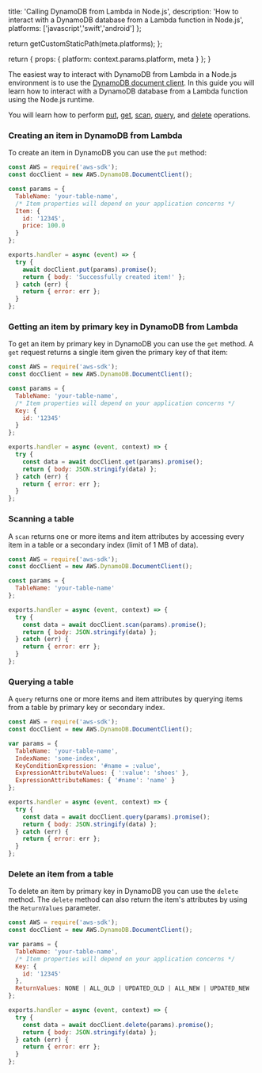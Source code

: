                   
  title: 'Calling DynamoDB from Lambda in Node.js',
  description: 'How to interact with a DynamoDB database from a Lambda function in Node.js',
  platforms: ['javascript','swift','android']
};

  return getCustomStaticPath(meta.platforms);
};

  return {
    props: {
      platform: context.params.platform,
      meta
    }
  };
}
          


The easiest way to interact with DynamoDB from Lambda in a Node.js environment is to use the [DynamoDB document client](https://docs.aws.amazon.com/AWSJavaScriptSDK/latest/AWS/DynamoDB/DocumentClient.html). In this guide you will learn how to interact with a DynamoDB database from a Lambda function using the Node.js runtime.

You will learn how to perform [put](https://docs.aws.amazon.com/AWSJavaScriptSDK/latest/AWS/DynamoDB/DocumentClient.html#put-property), [get](https://docs.aws.amazon.com/AWSJavaScriptSDK/latest/AWS/DynamoDB/DocumentClient.html#get-property), [scan](https://docs.aws.amazon.com/AWSJavaScriptSDK/latest/AWS/DynamoDB/DocumentClient.html#scan-property), [query](https://docs.aws.amazon.com/AWSJavaScriptSDK/latest/AWS/DynamoDB/DocumentClient.html#query-property), and [delete](https://docs.aws.amazon.com/AWSJavaScriptSDK/latest/AWS/DynamoDB/DocumentClient.html#delete-property) operations.

### Creating an item in DynamoDB from Lambda

To create an item in DynamoDB you can use the `put` method:

```js
const AWS = require('aws-sdk');
const docClient = new AWS.DynamoDB.DocumentClient();

const params = {
  TableName: 'your-table-name',
  /* Item properties will depend on your application concerns */
  Item: {
    id: '12345',
    price: 100.0
  }
};

exports.handler = async (event) => {
  try {
    await docClient.put(params).promise();
    return { body: 'Successfully created item!' };
  } catch (err) {
    return { error: err };
  }
};
```

### Getting an item by primary key in DynamoDB from Lambda

To get an item by primary key in DynamoDB you can use the `get` method. A `get` request returns a single item given the primary key of that item:

```js
const AWS = require('aws-sdk');
const docClient = new AWS.DynamoDB.DocumentClient();

const params = {
  TableName: 'your-table-name',
  /* Item properties will depend on your application concerns */
  Key: {
    id: '12345'
  }
};

exports.handler = async (event, context) => {
  try {
    const data = await docClient.get(params).promise();
    return { body: JSON.stringify(data) };
  } catch (err) {
    return { error: err };
  }
};
```

### Scanning a table

A `scan` returns one or more items and item attributes by accessing every item in a table or a secondary index (limit of 1 MB of data).

```js
const AWS = require('aws-sdk');
const docClient = new AWS.DynamoDB.DocumentClient();

const params = {
  TableName: 'your-table-name'
};

exports.handler = async (event, context) => {
  try {
    const data = await docClient.scan(params).promise();
    return { body: JSON.stringify(data) };
  } catch (err) {
    return { error: err };
  }
};
```

### Querying a table

A `query` returns one or more items and item attributes by querying items from a table by primary key or secondary index.

```js
const AWS = require('aws-sdk');
const docClient = new AWS.DynamoDB.DocumentClient();

var params = {
  TableName: 'your-table-name',
  IndexName: 'some-index',
  KeyConditionExpression: '#name = :value',
  ExpressionAttributeValues: { ':value': 'shoes' },
  ExpressionAttributeNames: { '#name': 'name' }
};

exports.handler = async (event, context) => {
  try {
    const data = await docClient.query(params).promise();
    return { body: JSON.stringify(data) };
  } catch (err) {
    return { error: err };
  }
};
```

### Delete an item from a table

To delete an item by primary key in DynamoDB you can use the `delete` method. The `delete` method can also return the item's attributes by using the `ReturnValues` parameter.

```js
const AWS = require('aws-sdk');
const docClient = new AWS.DynamoDB.DocumentClient();

var params = {
  TableName: 'your-table-name',
  /* Item properties will depend on your application concerns */
  Key: {
    id: '12345'
  },
  ReturnValues: NONE | ALL_OLD | UPDATED_OLD | ALL_NEW | UPDATED_NEW
};

exports.handler = async (event, context) => {
  try {
    const data = await docClient.delete(params).promise();
    return { body: JSON.stringify(data) };
  } catch (err) {
    return { error: err };
  }
};
```
